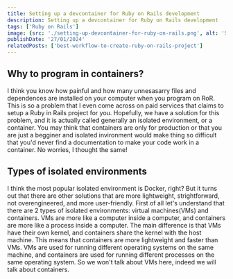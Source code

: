 ```yaml
---
title: Setting up a devcontainer for Ruby on Rails development
description: Setting up a devcontainer for Ruby on Rails development
tags: ['Ruby on Rails']
image: {src: './setting-up-devcontainer-for-ruby-on-rails.png', alt: 'Setting up a devcontainer for Ruby on Rails development'}
publishDate: '27/01/2024'
relatedPosts: ['best-workflow-to-create-ruby-on-rails-project']
---
```


## Why to program in containers?
I think you know how painful and how many unnesasarry files and dependences are installed on your computer when you program on RoR.
This is so a problem that I even come across on paid services that claims to setup a Ruby in Rails project for you.
Hopefully, we have a solution for this problem, and it is actually called generally an isolated environment, or a container.
You may think that containers are only for production or that you are just a begginer and isolated invironment would make thing so 
difficult that you'd never find a documentation to make your code work in a container. No worries, I thought the same!

## Types of isolated environments
I think the most popular isolated environment is Docker, right? But it turns out that there are other solutions that are more lightweight, strightforward, not overengineered, and more user-friendly.
First of all let's understand that there are 2 types of isolated environments: virtual machines(VMs) and containers.
VMs are more like a computer inside a computer, and containers are more like a process inside a computer.
The main difference is that VMs have their own kernel, and containers share the kernel with the host machine.
This means that containers are more lightweight and faster than VMs.
VMs are used for running different operating systems on the same machine, and containers are used for running different processes on the same operating system.
So we won't talk about VMs here, indeed we will talk about containers.

